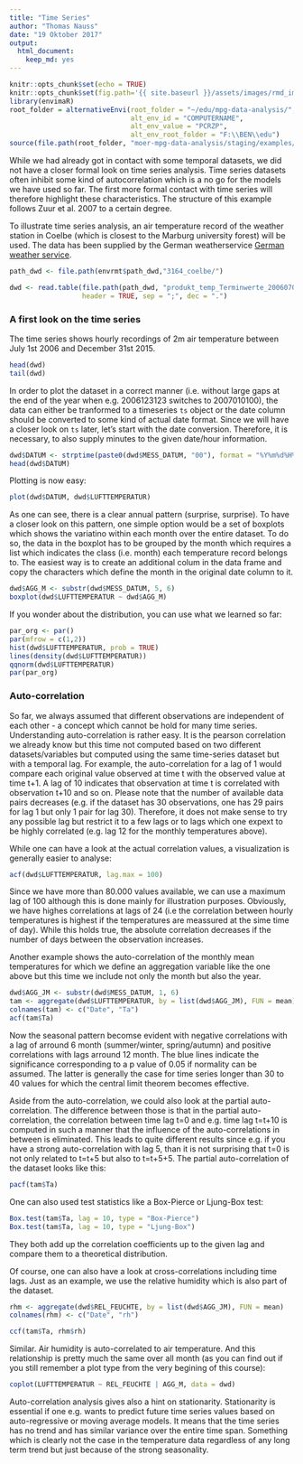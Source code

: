 ```yaml
---
title: "Time Series"
author: "Thomas Nauss"
date: "19 Oktober 2017"
output: 
  html_document: 
    keep_md: yes
---
```

```r
knitr::opts_chunk$set(echo = TRUE)
knitr::opts_chunk$set(fig.path='{{ site.baseurl }}/assets/images/rmd_images/e09-01/')
library(envimaR)
root_folder = alternativeEnvi(root_folder = "~/edu/mpg-data-analysis/", 
                              alt_env_id = "COMPUTERNAME",
                              alt_env_value = "PCRZP", 
                              alt_env_root_folder = "F:\\BEN\\edu")
source(file.path(root_folder, "moer-mpg-data-analysis/staging/examples/000_set_environment.R"))

```
While we had already got in contact with some temporal datasets, we did not have a closer formal look on time series analysis. Time series datasets often inhibit some kind of autocorrelation which is a no go for the models we have used so far. The first more formal contact with time series will therefore highlight these characteristics. The structure of this example follows Zuur et al. 2007 to a certain degree.

To illustrate time series analysis, an air temperature record of the weather station in Coelbe (which is closest to the Marburg university forest) will be used. The data has been supplied by the German weatherservice [German weather service](ftp://ftp-cdc.dwd.de/pub/CDC/observations_germany/).

```r
path_dwd <- file.path(envrmt$path_dwd,"3164_coelbe/")

dwd <- read.table(file.path(path_dwd, "produkt_temp_Terminwerte_20060701_20151231_03164.txt"),
                  header = TRUE, sep = ";", dec = ".")
```

### A first look on the time series
The time series shows hourly recordings of 2m air temperature between July 1st 2006 and December 31st 2015. 
```r
head(dwd)
tail(dwd)
```

In order to plot the dataset in a correct manner (i.e. without large gaps at the end of the year when e.g. 2006123123 switches to 2007010100), the data can either be tranformed to a timeseries ``ts`` object or the date column should be converted to some kind of actual date format. Since we will have a closer look on ``ts`` later, let's start with the date conversion. Therefore, it is necessary, to also supply minutes to the given date/hour information.
```r
dwd$DATUM <- strptime(paste0(dwd$MESS_DATUM, "00"), format = "%Y%m%d%H%M")
head(dwd$DATUM)
```

Plotting is now easy:
```r
plot(dwd$DATUM, dwd$LUFTTEMPERATUR)
```

As one can see, there is a clear annual pattern (surprise, surprise). To have a closer look on this pattern, one simple option would be a set of boxplots which shows the variatino within each month over the entire dataset. To do so, the data in the boxplot has to be grouped by the month which requires a list which indicates the class (i.e. month) each temperature record belongs to. The easiest way is to create an additional colum in the data frame and copy the characters which define the month in the original date column to it.
```r
dwd$AGG_M <- substr(dwd$MESS_DATUM, 5, 6)
boxplot(dwd$LUFTTEMPERATUR ~ dwd$AGG_M)
```

If you wonder about the distribution, you can use what we learned so far:
```r
par_org <- par()
par(mfrow = c(1,2))
hist(dwd$LUFTTEMPERATUR, prob = TRUE)
lines(density(dwd$LUFTTEMPERATUR))
qqnorm(dwd$LUFTTEMPERATUR)
par(par_org)
```

### Auto-correlation
So far, we always assumed that different observations are independent of each other - a concept which cannot be hold for many time series. Understanding auto-correlation is rather easy. It is the pearson correlation we already know but this time not computed based on two different datasets/variables but computed using the same time-series dataset but with a temporal lag. For example, the auto-correlation for a lag of 1 would compare each original value observed at time t with the observed value at time t+1. A lag of 10 indicates that observation at time t is correlated with observation t+10 and so on. Please note that the number of available data pairs decreases (e.g. if the dataset has 30 observations, one has 29 pairs for lag 1 but only 1 pair for lag 30). Therefore, it does not make sense to try any possible lag but restrict it to a few lags or to lags which one expext to be highly correlated (e.g. lag 12 for the monthly temperatures above).

While one can have a look at the actual correlation values, a visualization is generally easier to analyse: 
```r
acf(dwd$LUFTTEMPERATUR, lag.max = 100)
```
Since we have more than 80.000 values available, we can use a maximum lag of 100 although this is done mainly for illustration purposes. Obviously, we have highes correlations at lags of 24 (i.e the correlation between hourly temperatures is highest if the temperatures are meassured at the sime time of day). While this holds true, the absolute correlation decreases if the number of days between the observation increases. 

Another example shows the auto-correlation of the monthly mean temperatures for which we define an aggregation variable like the one above but this time we include not only the month but also the year.
```r
dwd$AGG_JM <- substr(dwd$MESS_DATUM, 1, 6)
tam <- aggregate(dwd$LUFTTEMPERATUR, by = list(dwd$AGG_JM), FUN = mean)
colnames(tam) <- c("Date", "Ta")
acf(tam$Ta)
```
Now the seasonal pattern becomse evident with negative correlations with a lag of arround 6 month (summer/winter, spring/autumn) and positive correlations with lags arround 12 month. The blue lines indicate the significance corresponding to a p value of 0.05 if normality can be assumed. The latter is generally the case for time series longer than 30 to 40 values for which the central limit theorem becomes effective. 

Aside from the auto-correlation, we could also look at the partial auto-correlation. The difference between those is that in the partial auto-correlation, the correlation between time lag t=0 and e.g. time lag t=t+10 is computed in such a manner that the influence of the auto-correlations in between is eliminated. This leads to quite different results since e.g. if you have a strong auto-correlation with lag 5, than it is not surprising that t=0 is not only related to t=t+5 but also to t=t+5+5. The partial auto-correlation of the dataset looks like this:
```r
pacf(tam$Ta)
```


One can also used test statistics like a Box-Pierce or Ljung-Box test:
```r
Box.test(tam$Ta, lag = 10, type = "Box-Pierce")
Box.test(tam$Ta, lag = 10, type = "Ljung-Box")
```
They both add up the correlation coefficients up to the given lag and compare them to a theoretical distribution.


Of course, one can also have a look at cross-correlations including time lags. Just as an example, we use the relative humidity which is also part of the dataset.
```r
rhm <- aggregate(dwd$REL_FEUCHTE, by = list(dwd$AGG_JM), FUN = mean)
colnames(rhm) <- c("Date", "rh")

ccf(tam$Ta, rhm$rh)
```
Similar. Air humidity is auto-correlated to air temperature. And this relationship is pretty much the same over all month (as you can find out if you still remember a plot type from the very begining of this course):
```r
coplot(LUFTTEMPERATUR ~ REL_FEUCHTE | AGG_M, data = dwd)
```

Auto-correlation analysis gives also a hint on stationarity. Stationarity is essential if one e.g. wants to predict future time series values based on auto-regressive or moving average models. It means that the time series has no trend and has similar variance over the entire time span. Something which is clearly not the case in the temperature data regardless of any long term trend but just because of the strong seasonality.

